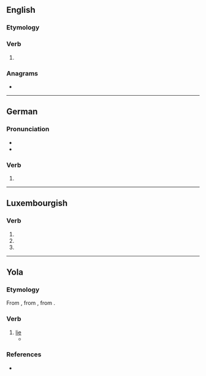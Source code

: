 {{also|-liest}}
==English==

===Etymology===
{{suffix|en|lie|est}}

===Verb===
{{head|en|verb form}}

# {{en-archaic second-person singular of|lie}}

===Anagrams===
* {{anagrams|en|a=eilst|IELTS|Leist|Steil|e-list|islet|istle|lites|slite|stile|teils|tiles}}

----

==German==

===Pronunciation===
* {{audio|de|De-liest.ogg|Audio}}
* {{homophones|de|ließt}}

===Verb===
{{head|de|verb form}}

# {{verb form of|de|lesen||2//3|s|pres}}

----

==Luxembourgish==

===Verb===
{{head|lb|verb form}}

# {{inflection of|lb|liesen||3|s|pres|indc}}
# {{inflection of|lb|liesen||2|p|pres|indc}}
# {{inflection of|lb|liesen||2|p|impr}}

----
==Yola==

===Etymology===
From {{inh|yol|enm|lien}}, from {{inh|yol|ang|lēogan}}, from {{inh|yol|gmw-pro|*leugan}}.

===Verb===
{{head|yol|verb}}

# [[lie]] {{gl|tell a falsehood}}
#* {{quote-book|yol|year=1927|chapter=ZONG OF TWI MAARKEET MOANS|line=12|title=THE ANCIENT DIALECT OF THE BARONIES OF FORTH AND BARGY, COUNTY WEXFORD|passage="Swingale," co the umost, "thou '''liest''' well a rent,|translation="Swindle," said the other, "you '''know''' quite well,}}

===References===
* {{R:Browne 1927|page=129}}